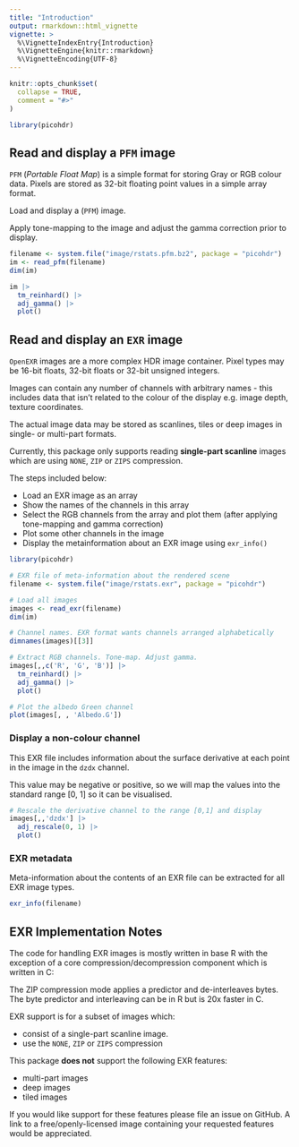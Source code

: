 ```yaml
---
title: "Introduction"
output: rmarkdown::html_vignette
vignette: >
  %\VignetteIndexEntry{Introduction}
  %\VignetteEngine{knitr::rmarkdown}
  %\VignetteEncoding{UTF-8}
---
```


```r
knitr::opts_chunk$set(
  collapse = TRUE,
  comment = "#>"
)
```

```r
library(picohdr)
```



## Read and display a `PFM` image

`PFM` (*Portable Float Map*) is a simple format for storing Gray or RGB colour data.  Pixels
are stored as 32-bit floating point values in a simple array format.

Load and display a  (`PFM`) image.

Apply tone-mapping to the image and adjust the gamma correction prior to display.

```r
filename <- system.file("image/rstats.pfm.bz2", package = "picohdr") 
im <- read_pfm(filename)
dim(im)

im |> 
  tm_reinhard() |>
  adj_gamma() |> 
  plot()
```



## Read and display an `EXR` image

`OpenEXR` images are a more complex HDR image container.  Pixel types may
be 16-bit floats, 32-bit floats or 32-bit unsigned integers.

Images can contain any number of channels with arbitrary names - this includes
data that isn't related to the colour of the display e.g. image depth, texture
coordinates.

The actual image data may be stored as scanlines, tiles or deep images in 
single- or multi-part formats.

Currently, this package only supports reading **single-part scanline** images
which are using `NONE`, `ZIP` or `ZIPS` compression.

The steps included below:

* Load an EXR image as an array
* Show the names of the channels in this array
* Select the RGB channels from the array and plot them (after applying 
  tone-mapping and gamma correction)
* Plot some other channels in the image
* Display the metainformation about an EXR image using `exr_info()`

```r
library(picohdr)

# EXR file of meta-information about the rendered scene
filename <- system.file("image/rstats.exr", package = "picohdr") 

# Load all images
images <- read_exr(filename)
dim(im)

# Channel names. EXR format wants channels arranged alphabetically
dimnames(images)[[3]]

# Extract RGB channels. Tone-map. Adjust gamma.
images[,,c('R', 'G', 'B')] |>
  tm_reinhard() |>
  adj_gamma() |>
  plot()

# Plot the albedo Green channel
plot(images[, , 'Albedo.G'])
```

### Display a non-colour channel

This EXR file includes information about the surface derivative at each point in 
the image in the `dzdx` channel.

This value may be negative or positive, so we will map the values into the
standard range [0, 1] so it can be visualised.

```r
# Rescale the derivative channel to the range [0,1] and display
images[,,'dzdx'] |>
  adj_rescale(0, 1) |> 
  plot()
```

### EXR metadata

Meta-information about the contents of an EXR file can be extracted for 
all EXR image types.

```r
exr_info(filename)
```



## EXR Implementation Notes

The code for handling EXR images is mostly written in base R with the exception 
of a core compression/decompression component which is written in C:

The ZIP compression mode applies a predictor and de-interleaves bytes. The byte 
predictor and interleaving can be in R but is 20x faster in C. 

EXR support is for a subset of images which:

* consist of a single-part scanline image.
* use the `NONE`, `ZIP` or `ZIPS` compression

This package **does not** support the following EXR features: 

* multi-part images
* deep images
* tiled images

If you would like support for these features please file an issue on GitHub.
A link to a free/openly-licensed image containing your requested features would be 
appreciated.
